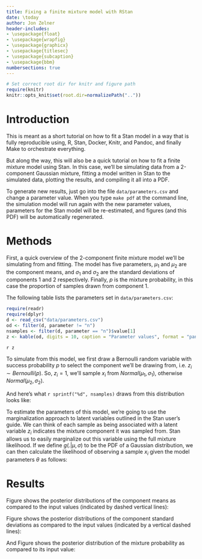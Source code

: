 ```yaml
---
title: Fixing a finite mixture model with RStan
date: \today
author: Jon Zelner
header-includes:
- \usepackage{float}
- \usepackage{wrapfig}
- \usepackage{graphicx}
- \usepackage{titlesec}
- \usepackage{subcaption}
- \usepackage{bbm}
numbersections: true
---
```


```r
# Set correct root dir for knitr and figure path
require(knitr)
knitr::opts_knit$set(root.dir=normalizePath(".."))
```

# Introduction

This is meant as a short tutorial on how to fit a Stan model in a way that is fully reproducible using, R, Stan, Docker, Knitr, and Pandoc, and finally Make to orchestrate everything.

But along the way, this will also be a quick tutorial on how to fit a finite mixture model using Stan. In this case, we'll be simulating data from a 2-component Gaussian mixture, fitting a model written in Stan to the simulated data, plotting the results, and compiling it all into a PDF.

To generate new results, just go into the file `data/parameters.csv` and change a parameter value. When you type `make pdf` at the command line, the simulation model will run again with the new parameter values, parameters for the Stan model will be re-estimated, and figures (and this PDF) will be automatically regenerated.


# Methods

First, a quick overview of the 2-component finite mixture model we'll be simulating from and fitting. The model has five parameters, $\mu_1$ and $\mu_2$ are the component means, and $\sigma_1$ and $\sigma_2$ are the standard deviations of components 1 and 2 respectively. Finally, $p$ is the mixture probability, in this case the proportion of samples drawn from component 1.

The following table lists the parameters set in `data/parameters.csv`:

```r
require(readr)
require(dplyr)
d <- read_csv("data/parameters.csv")
od <- filter(d, parameter != "n")
nsamples <- filter(d, parameter == "n")$value[1]
z <- kable(od, digits = 10, caption = "Parameter values", format = "pandoc")
```

`r z`

To simulate from this model, we first draw a Bernoulli random variable with success probability $p$ to select the component we'll be drawing from, i.e. $z_i \sim Bernoulli(p)$. So, $z_i = 1$, we'll sample $x_i$ from $Normal(\mu_1, \sigma_1)$, otherwise $Normal(\mu_2, \sigma_2)$.

And here's what `r sprintf("%d", nsamples)` draws from this distribution looks like:

\begin{figure}[H]
\centering
\includegraphics[width=0.8\textwidth]{output/figures/d_density.pdf}
\caption{\textbf{Input data.}}
\label{fig:mu}
\end{figure}

To estimate the parameters of this model, we're going to use the marginalization approach to latent variables outlined in the Stan user's guide. We can think of each sample as being associated with a latent variable $z_i$ indicates the mixture component it was sampled from. Stan allows us to easily marginalize out this variable using the full mixture likelihood. If we define $g(.|\mu,\sigma)$ to be the PDF of a Gaussian distribution, we can then calculate the likelihood of observing a sample $x_i$ given the model parameters $\theta$ as follows:

\begin{equation}
Pr(x_i | \theta) = p\cdot g(x_i|\mu_1,\sigma_1) + (1-p)\cdot g(x_i|\mu_2,\sigma_2)
\end{equation}

# Results

Figure \ref{fig:mu} shows the posterior distributions of the component means as compared to the input values (indicated by dashed vertical lines):

\begin{figure}[H]
\centering
\includegraphics[width=0.8\textwidth]{output/figures/p_mu.pdf}
\caption{\textbf{Posterior distribution of component means}.}
\label{fig:mu}
\end{figure}

Figure \ref{fig:sd} shows the posterior distributions of the component standard deviations as compared to the input values (indicated by a vertical dashed lines):

\begin{figure}[H]
\centering
\includegraphics[width=0.8\textwidth]{output/figures/p_sd.pdf}
\caption{\textbf{Posterior distribution of component standard deviations}.}
\label{fig:sd}
\end{figure}

And Figure \ref{fig:p} shows the posterior distribution of the mixture probability as compared to its input value:

\begin{figure}[H]
\centering
\includegraphics[width=0.5\textwidth]{output/figures/p_p.pdf}
\caption{\textbf{Posterior distribution of mixture probability}.}
\label{fig:p}
\end{figure}
